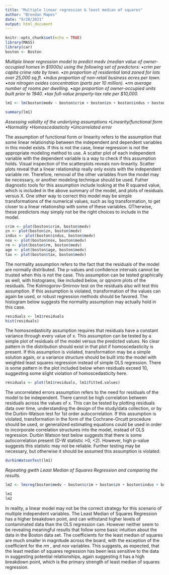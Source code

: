 ---
title: "Multiple linear regression & least median of squares"
author: "Brendan Mapes"
date: "9/28/2021"
output: html_document
---

```{r setup, include=FALSE}
knitr::opts_chunk$set(echo = TRUE)
library(MASS)
library(car)
boston <- Boston
```

_Multiple linear regression model to predict medv_ _(median value of owner-occupied homes in $1000s)_ 
_using the following set of predictors:_
_•crim per capita crime rate by town._
_•zn proportion of residential land zoned for lots over 25,000 sq.ft._
_•indus proportion of non-retail business acres per town._
_•nox nitrogen oxides concentration (parts per 10 million)._
_•rm average number of rooms per dwelling._
_•age proportion of owner-occupied units built prior to 1940._
_•tax full-value property-tax rate per \$10,000._

```{r}
lm1 <- lm(boston$medv ~ boston$crim + boston$zn + boston$indus + boston$nox + boston$rm + boston$age + boston$tax, data = boston)

summary(lm1)

```


_Assessing validity of the underlying assumptions_ 
_•Linearity/functional form_
_•Normality_
_•Homoscedasticity_
_•Uncorrelated error_

The assumption of functional form or linearity refers to the assumption that some linear relationship between the independent and dependent variables in this model exists. If this is not the case, linear regression is not the appropriate modeling method to use. A scatter plot of each independent variable with the dependent variable is a way to check if this assumption holds. Visual inspection of the scatterplots reveals non-linearity. Scatter plots reveal that a linear relationship really only exists with the independent variable _rm_. Therefore, removal of the other variables from the model may be necessary, or another modeling technique should be used. Futher diagnostic tools for this assumption include looking at the R squared value, which is included in the above summary of the model, and plots of residuals versus X. One other way to correct this model may be simple transformations of the numerical values, such as log transformation, to get closer to a linear relationship with some of these variables. OTherwise, these predictors may simply not be the right choices to include in the model. 

```{r}
crim <- plot(boston$crim, boston$medv)
zn <- plot(boston$zn, boston$medv)
indus <- plot(boston$indus, boston$medv)
nox <- plot(boston$nox, boston$medv)
rm <- plot(boston$rm, boston$medv)
age <- plot(boston$age, boston$medv)
tax <- plot(boston$tax, boston$medv)
```
The normality assumption refers to the fact that the residuals of the model are normally distributed. The p-values and confidence intervals cannot be trusted when this is not the case. This assumption can be tested graphically as well, with histograms, like included below, or qqnorm plots of the residuals. The Kolmogorov-Smirnov test on the residuals also will test this assumption. If this assumption is violated, transformation of the values can again be used, or robust regression methods should be favored. The histogram below suggests the normality assumption may actually hold in this case.

```{r}
residuals <- lm1$residuals
hist(residuals)
```

The homoscedasticity assumption requires that residuals have a constant variance through every value of x. This assumption can be tested by a simple plot of residuals of the model versus the predicted values. No clear pattern in the distribution should exist in that plot if homoscedasticity is present. If this assumption is violated, transformation may be a simple solution again, or a variance structure should be built into the model with weighted least squares regression instead of simple OLS regression. There is some pattern in the plot included below when residuals exceed 10, suggesting some slight violation of homoscedasticity here. 

```{r}
residuals <- plot(lm1$residuals, lm1$fitted.values)
```
The uncorrelated errors assumption refers to the need for residuals of the model to be independent. There cannot be high correlation between residuals across the values of x. This can be tested by plotting residuals data over time, understanding the design of the study/data collection, or by the Durbin-Watson test for 1st order autocorrelation. If this assumption is violated, transformation in the form of the Cochrane-Orcutt procedure should be used, or generalized estimating equations could be used in order to incorporate correlation structures into the model, instead of OLS regression. Durbin Watson test below suggests that there is some autocorrelation present (D-W statistic >0, <2). However, high p-value suggests this statistic may not be reliable. Further testing may be necessary, but otherwise it should be assumed this assumption is violated.  

```{r}
durbinWatsonTest(lm1)
```


_Repeating gwith Least Median of Squares Regression and comparing the results._

```{r}
lm2 <- lmsreg(boston$medv ~ boston$crim + boston$zn + boston$indus + boston$nox + boston$rm + boston$age + boston$tax, data = boston)

lm1
lm2
```
In reality, a linear model may not be the correct strategy for this scenario of multiple independent variables. The Least Median of Squares Regression has a higher breakdown point, and can withstand higher levels of contaminated data than the OLS regression can. However neither seem to be revealing meaningful results that follow some basic intuition about the data in the Boston data set. The coefficients for the least median of squares are much smaller in magnitude across the board, with the exception of the coefficient for the _rm_ , and _nox_ variables. This suggests, as expected, that the least median of squares regression has been less sensitive to the data in suggesting potential relationships, again suggesting it has a high breakdown point, which is the primary strength of least median of squares regression. 
